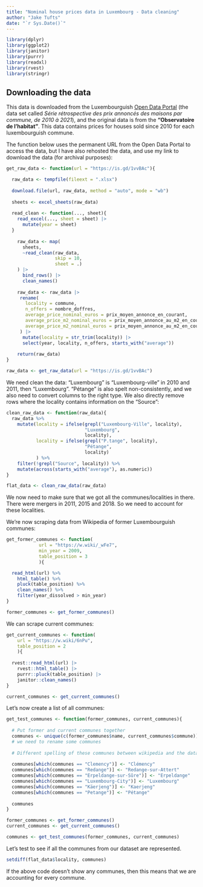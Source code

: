 ```yaml
---
title: "Nominal house prices data in Luxembourg - Data cleaning"
author: "Jake Tufts"
date: "`r Sys.Date()`"
---
```


```r
library(dplyr)
library(ggplot2)
library(janitor)
library(purrr)
library(readxl)
library(rvest)
library(stringr)
```



## Downloading the data
This data is downloaded from the Luxembourguish [Open Data
Portal](https://data.public.lu/fr/datasets/prix-annonces-des-logements-par-commune/)
(the data set called *Série rétrospective des prix
annoncés des maisons par commune, de 2010 à 2021*), 
and the original data is from the **"Observatoire de
l'habitat"**. This data contains prices for houses sold 
since 2010 for each luxembourguish commune. 

The function below uses the permanent URL from the Open Data 
Portal to access the data, but I have also rehosted the data, 
and use my link to download the data (for archival purposes):

```r

get_raw_data <- function(url = "https://is.gd/1vvBAc"){

  raw_data <- tempfile(fileext = ".xlsx")
  
  download.file(url, raw_data, method = "auto", mode = "wb")
  
  sheets <- excel_sheets(raw_data)
  
  read_clean <- function(..., sheet){
    read_excel(..., sheet = sheet) |>
      mutate(year = sheet)
  }
  
    raw_data <- map(
      sheets,
      ~read_clean(raw_data,
                  skip = 10,
                  sheet = .)
    ) |>
      bind_rows() |>
      clean_names()
  
    raw_data <- raw_data |>
     rename(
       locality = commune,
       n_offers = nombre_doffres,
       average_price_nominal_euros = prix_moyen_annonce_en_courant,
       average_price_m2_nominal_euros = prix_moyen_annonce_au_m2_en_courant,
       average_price_m2_nominal_euros = prix_moyen_annonce_au_m2_en_courant
     ) |>
      mutate(locality = str_trim(locality)) |>
      select(year, locality, n_offers, starts_with("average"))
 
    return(raw_data)   
}
```

```r
raw_data <- get_raw_data(url = "https://is.gd/1vvBAc")
```

We need clean the data: "Luxembourg" is "Luxembourg-ville" in 2010 and 2011,
then "Luxembourg". "Pétange" is also spelt non-consistently, and we also need
to convert columns to the right type. We also directly remove rows where the
locality contains information on the "Source":

```r
clean_raw_data <- function(raw_data){
  raw_data %>%
    mutate(locality = ifelse(grepl("Luxembourg-Ville", locality),
                             "Luxembourg",
                             locality),
           locality = ifelse(grepl("P.tange", locality),
                             "Pétange",
                             locality)
           ) %>%
    filter(!grepl("Source", locality)) %>%
    mutate(across(starts_with("average"), as.numeric))
}
```

```r
flat_data <- clean_raw_data(raw_data)
```


We now need to make sure that we got all the communes/localities 
in there. There were mergers in 2011, 2015 and 2018. So we need 
to account for these localities.

We’re now scraping data from Wikipedia of former Luxembourguish communes:

```r
get_former_communes <- function(
            url = "https://w.wiki/_wFe7",
            min_year = 2009,
            table_position = 3
            ){

  read_html(url) %>%
    html_table() %>%
    pluck(table_position) %>%
    clean_names() %>%
    filter(year_dissolved > min_year)
}

```

```r
former_communes <- get_former_communes()
```

We can scrape current communes:

```r
get_current_communes <- function(
    url = "https://w.wiki/6nPu",
    table_position = 2
    ){
  
  rvest::read_html(url) |>
    rvest::html_table() |>
    purrr::pluck(table_position) |>
    janitor::clean_names()
}
```

```r
current_communes <- get_current_communes()
```


Let’s now create a list of all communes:

```r

get_test_communes <- function(former_communes, current_communes){
  
  # Put former and current communes together
  communes <- unique(c(former_communes$name, current_communes$commune))
  # we need to rename some communes
  
  # Different spelling of these communes between wikipedia and the data
  
  communes[which(communes == "Clemency")] <- "Clémency"
  communes[which(communes == "Redange")] <- "Redange-sur-Attert"
  communes[which(communes == "Erpeldange-sur-Sûre")] <- "Erpeldange"
  communes[which(communes == "Luxembourg-City")] <- "Luxembourg"
  communes[which(communes == "Käerjeng")] <- "Kaerjeng"
  communes[which(communes == "Petange")] <- "Pétange"
  
  communes
}
```


```r
former_communes <- get_former_communes()
current_communes <- get_current_communes()

communes <- get_test_communes(former_communes, current_communes)
```


Let’s test to see if all the communes from our dataset are represented.

```r
setdiff(flat_data$locality, communes)
```

If the above code doesn’t show any communes, then this means that we are
accounting for every commune.